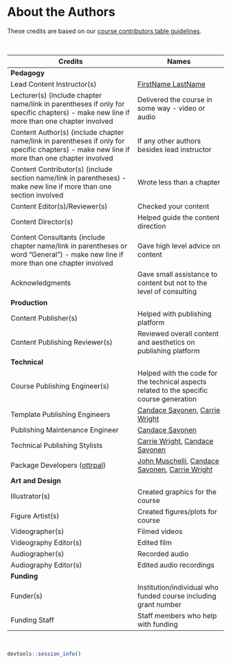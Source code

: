 
# About the Authors {-}

These credits are based on our [course contributors table guidelines](https://github.com/jhudsl/OTTR_Template/wiki/How-to-give-credits).

&nbsp;
&nbsp;

|Credits|Names|
|-------|-----|
|**Pedagogy**||
|Lead Content Instructor(s)|[FirstName LastName]|
|Lecturer(s) (include chapter name/link in parentheses if only for specific chapters) - make new line if more than one chapter involved| Delivered the course in some way - video or audio|
|Content Author(s) (include chapter name/link in parentheses if only for specific chapters) - make new line if more than one chapter involved | If any other authors besides lead instructor|
|Content Contributor(s) (include section name/link in parentheses) - make new line if more than one section involved|  Wrote less than a chapter|
|Content Editor(s)/Reviewer(s) | Checked your content|
|Content Director(s) | Helped guide the content direction|
|Content Consultants (include chapter name/link in parentheses or word "General") - make new line if more than one chapter involved | Gave high level advice on content|
|Acknowledgments| Gave small assistance to content but not to the level of consulting |
|**Production**||
|Content Publisher(s)| Helped with publishing platform|
|Content Publishing Reviewer(s)| Reviewed overall content and aesthetics on publishing platform|
|**Technical**||
|Course Publishing Engineer(s)| Helped with the code for the technical aspects related to the specific course generation|
|Template Publishing Engineers|[Candace Savonen], [Carrie Wright]|
|Publishing Maintenance Engineer|[Candace Savonen]|
|Technical Publishing Stylists|[Carrie Wright], [Candace Savonen]|
|Package Developers ([ottrpal])|[John Muschelli], [Candace Savonen], [Carrie Wright]|
|**Art and Design**||
|Illustrator(s)| Created graphics for the course|
|Figure Artist(s)| Created figures/plots for course|
|Videographer(s)| Filmed videos|
|Videography Editor(s)| Edited film|
|Audiographer(s)| Recorded audio|
|Audiography Editor(s)| Edited audio recordings|
|**Funding**||
|Funder(s)| Institution/individual who funded course including grant number|
|Funding Staff| Staff members who help with funding|

&nbsp;

```r
devtools::session_info()
```

<!-- Author information -->

[FirstName LastName]: link to personal website
[John Muschelli]: https://johnmuschelli.com/
[Candace Savonen]: https://www.cansavvy.com/
[Carrie Wright]: https://carriewright11.github.io/

<!-- Links -->

[ottrpal]: https://github.com/jhudsl/ottrpal

<!-- Fill out this table using these instructions: https://github.com/jhudsl/OTTR_Template/wiki/How-to-give-credits

For JHU courses, You will need to add Ira as a credit:

|Content Publisher|[Ira Gooding]|
...
[Ira Gooding]: https://publichealth.jhu.edu/faculty/4130/ira-gooding
-->
